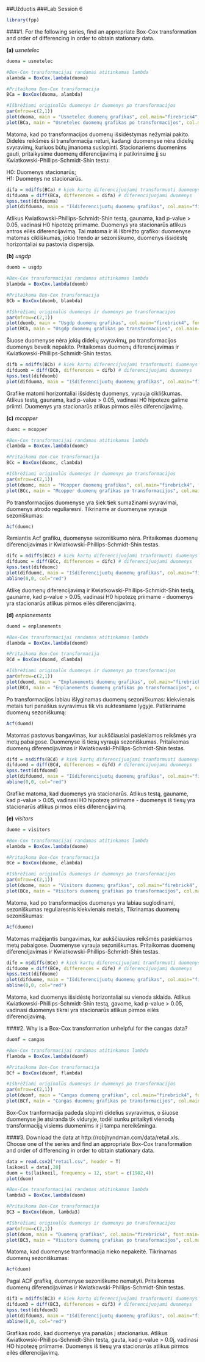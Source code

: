 
##Užduotis
###Lab Session 6

```r
library(fpp)
```

####1. For the following series, find an appropriate Box-Cox transformation and order of differencing in order to obtain stationary data.

**(a)** _usnetelec_

```r
duoma = usnetelec

#Box-Cox transformacijai randamas atitinkamas lambda
alambda = BoxCox.lambda(duoma)

#Pritaikoma Box-Cox transformacija
BCa = BoxCox(duoma, alambda)

#Išbrėžiami originalūs duomenys ir duomenys po transformacijos
par(mfrow=c(2,1))
plot(duoma, main = "Usnetelec duomenų grafikas", col.main="firebrick4", font.main=6, xlab="Laikotarpis")
plot(BCa, main = "Usnetelec duomenų grafikas po transformacijos", col.main="firebrick4", font.main=6, xlab="Laikotarpis")
```

Matoma, kad po transformacijos duomenų išsidėstymas nežymiai pakito. Didelės reikšmės ši transformacija neturi, kadangi duomenyse nėra didelių svyravimų, kuriuos būtų įmanoma suslopinti.
Stacionariems duomenims gauti, pritaikysime duomenų diferencijavimą ir patikrinsime jį su  Kwiatkowski-Phillips-Schmidt-Shin testu:

H0: Duomenys stacionarūs;  
H1: Duomenys ne stacionarūs.

```r
difa = ndiffs(BCa) # kiek kartų diferencijuojami transformuoti duomenys
difduoma = diff(BCa, differences = difa) # diferencijuojami duomenys
kpss.test(difduoma) 
plot(difduoma, main = "Išdiferencijuotų duomenų grafikas", col.main="firebrick4", font.main=6, xlab="Laikotarpis")
```

Atlikus Kwiatkowski-Phillips-Schmidt-Shin testą, gaunama, kad p-value > 0.05, vadinasi H0 hipotezę priimame. Duomenys yra stacionarūs atlikus antros eilės diferencijavimą. Tai matoma ir iš išbrėžto grafiko: duomenyse matomas cikliškumas, jokio trendo ar sezoniškumo, duomenys išsidėstę horizontaliai su pastovia dispersija.

**(b)** _usgdp_

```r
duomb = usgdp

#Box-Cox transformacijai randamas atitinkamas lambda
blambda = BoxCox.lambda(duomb)

#Pritaikoma Box-Cox transformacija
BCb = BoxCox(duomb, blambda)

#Išbrėžiami originalūs duomenys ir duomenys po transformacijos
par(mfrow=c(2,1))
plot(duomb, main = "Usgdp duomenų grafikas", col.main="firebrick4", font.main=6, xlab="Laikotarpis")
plot(BCb, main = "Usgdp duomenų grafikas po transformacijos", col.main="firebrick4", font.main=6, xlab="Laikotarpis")
```

Šiuose duomenyse nėra jokių didelių svyravimų, po transformacijos duomenys beveik nepakito. 
Pritaikomas duomenų diferencijavimas ir Kwiatkowski-Phillips-Schmidt-Shin testas.

```r
difb = ndiffs(BCb) # kiek kartų diferencijuojami tranformuoti duomenys
difduomb = diff(BCb, differences = difb) # diferencijuojami duomenys
kpss.test(difduomb) 
plot(difduoma, main = "Išdiferencijuotų duomenų grafikas", col.main="firebrick4", font.main=6, xlab="Laikotarpis")
```

Grafike matomi horizontaliai išsidėstę duomenys, vyrauja cikliškumas. Atlikus testą, gaunama, kad p-value > 0.05, vadinasi H0 hipoteze galime priimti. Duomenys yra stacionarūs atlikus pirmos eilės diferencijavimą. 

**(c)** _mcopper_

```r
duomc = mcopper

#Box-Cox transformacijai randamas atitinkamas lambda
clambda = BoxCox.lambda(duomc)

#Pritaikoma Box-Cox transformacija
BCc = BoxCox(duomc, clambda)

#Išbrėžiami originalūs duomenys ir duomenys po transformacijos
par(mfrow=c(2,1))
plot(duomc, main = "Mcopper duomenų grafikas", col.main="firebrick4", font.main=6, xlab="Laikotarpis")
plot(BCc, main = "Mcopper duomenų grafikas po transformacijos", col.main="firebrick4", font.main=6, xlab="Laikotarpis")
```

Po transformacijos duomenyse yra šiek tiek sumažinami svyravimai, duomenys atrodo reguliaresni. Tikriname ar duomenyse vyrauja sezoniškumas:

```r
Acf(duomc)
```

Remiantis Acf grafiku, duomenyse sezoniškumo nėra. Pritaikomas duomenų diferencijavimas ir Kwiatkowski-Phillips-Schmidt-Shin testas.

```r
difc = ndiffs(BCc) # kiek kartų diferencijuojami tranformuoti duomenys
difduomc = diff(BCc, differences = difc) # diferencijuojami duomenys
kpss.test(difduomc) 
plot(difduomc, main = "Išdiferencijuotų duomenų grafikas", col.main="firebrick4", font.main=6, xlab="Laikotarpis")
abline(0,0, col="red")
```

Atlikę duomenų diferencijavimą ir Kwiatkowski-Phillips-Schmidt-Shin testą, gauname, kad p-value > 0.05, vadinasi H0 hipotezę priimame - duomenys yra stacionarūs atlikus pirmos eilės diferencijavimą. 

**(d)** _enplanements_

```r
duomd = enplanements

#Box-Cox transformacijai randamas atitinkamas lambda
dlambda = BoxCox.lambda(duomd)

#Pritaikoma Box-Cox transformacija
BCd = BoxCox(duomd, dlambda)

#Išbrėžiami originalūs duomenys ir duomenys po transformacijos
par(mfrow=c(2,1))
plot(duomd, main = "Enplanements duomenų grafikas", col.main="firebrick4", font.main=6, xlab="Laikotarpis")
plot(BCd, main = "Enplanements duomenų grafikas po transformacijos", col.main="firebrick4", font.main=6, xlab="Laikotarpis")
```

Po transformacijos labiau išlyginamas duomenų sezoniškumas: kiekvienais metais turi panašius svyravimus tik vis auktesniame lygyje. Patikriname duomenų sezoniškumą:

```r
Acf(duomd)
```

Matomas pastovus bangavimas, kur aukščiausiai pasiekiamos reikšmės yra metų pabaigose. Duomenyse iš tiesų vyrauja sezoniškumas. Pritaikomas duomenų diferencijavimas ir Kwiatkowski-Phillips-Schmidt-Shin testas.

```r
difd = nsdiffs(BCd) # kiek kartų diferencijuojami tranformuoti duomenys
difduomd = diff(BCd, differences = difd) # diferencijuojami duomenys
kpss.test(difduomd) 
plot(difduomd, main = "Išdiferencijuotų duomenų grafikas", col.main="firebrick4", font.main=6, xlab="Laikotarpis")
abline(0,0, col="red")
```

Grafike matoma, kad duomenys yra stacionarūs. Atlikus testą, gauname, kad p-value > 0.05, vadinasi H0 hipotezę priimame - duomenys iš tiesų yra stacionarūs atlikus pirmos eilės diferencijavimą. 

**(e)** _visitors_ 

```r
duome = visitors 

#Box-Cox transformacijai randamas atitinkamas lambda
elambda = BoxCox.lambda(duome)

#Pritaikoma Box-Cox transformacija
BCe = BoxCox(duome, elambda)

#Išbrėžiami originalūs duomenys ir duomenys po transformacijos
par(mfrow=c(2,1))
plot(duome, main = "Visitors duomenų grafikas", col.main="firebrick4", font.main=6, xlab="Laikotarpis")
plot(BCe, main = "Visitors duomenų grafikas po transformacijos", col.main="firebrick4", font.main=6, xlab="Laikotarpis")
```

Matoma, kad po transformacijos duomenys yra labiau suglodinami, sezoniškumas reguliaresnis kiekvienais metais, Tikrinamas duomenų sezoniškumas:

```r
Acf(duome)
```

Matomas mažėjantis bangavimas, kur aukščiausios reikšmės pasiekiamos metų pabaigose. Duomenyse vyrauja sezoniškumas. Pritaikomas duomenų diferencijavimas ir Kwiatkowski-Phillips-Schmidt-Shin testas.

```r
dife = nsdiffs(BCe) # kiek kartų diferencijuojami tranformuoti duomenys
difduome = diff(BCe, differences = dife) # diferencijuojami duomenys
kpss.test(difduome) 
plot(difduome, main = "Išdiferencijuotų duomenų grafikas", col.main="firebrick4", font.main=6, xlab="Laikotarpis")
abline(0,0, col="red")
```

Matoma, kad duomenys išsidėstę horizontaliai su vienoda sklaida. Atlikus Kwiatkowski-Phillips-Schmidt-Shin testą, gavome, kad p-value > 0.05, vadinasi duomenys tikrai yra stacionarūs atlikus pirmos eilės diferencijavimą. 


####2. Why is a Box-Cox transformation unhelpful for the cangas data?

```r
duomf = cangas

#Box-Cox transformacijai randamas atitinkamas lambda
flambda = BoxCox.lambda(duomf)

#Pritaikoma Box-Cox transformacija
BCf = BoxCox(duomf, flambda)

#Išbrėžiami originalūs duomenys ir duomenys po transformacijos
par(mfrow=c(2,1))
plot(duomf, main = "Cangas duomenų grafikas", col.main="firebrick4", font.main=6, xlab="Laikotarpis")
plot(BCf, main = "Cangas duomenų grafikas po transformacijos", col.main="firebrick4", font.main=6, xlab="Laikotarpis")
```

Box-Cox tranformacija padeda slopinti didelius svyravimus, o šiuose duomenyse jie atsiranda tik viduryje, todėl sunku pritaikyti vienodą transformaciją visiems duomenims ir ji tampa nereikšminga. 

####3. Download the data at http://robjhyndman.com/data/retail.xls. Choose one of the series and find an appropriate Box-Cox transformation and order of differencing in order to obtain stationary data.

```r
data = read.csv2("retail.csv", header = T)
laikoeil = data[,20] 
duom = ts(laikoeil, frequency = 12, start = c(1982,4))
plot(duom)

#Box-Cox transformacijai randamas atitinkamas lambda
lambda3 = BoxCox.lambda(duom)

#Pritaikoma Box-Cox transformacija
BC3 = BoxCox(duom, lambda3)

#Išbrėžiami originalūs duomenys ir duomenys po transformacijos
par(mfrow=c(2,1))
plot(duom, main = "Duomenų grafikas", col.main="firebrick4", font.main=6, xlab="Laikotarpis")
plot(BC3, main = "Visitors duomenų grafikas po transformacijos", col.main="firebrick4", font.main=6, xlab="Laikotarpis")
```
Matoma, kad duomenyse tranformacija nieko nepakeitė. Tikrinamas duomenų sezoniškumas:

```r
Acf(duom)
```

Pagal ACF grafiką, duomenyse sezoniškumo nematyti. Pritaikomas duomenų diferencijavimas ir Kwiatkowski-Phillips-Schmidt-Shin testas.

```r
dif3 = ndiffs(BC3) # kiek kartų diferencijuojami tranformuoti duomenys
difduom3 = diff(BC3, differences = dif3) # diferencijuojami duomenys
kpss.test(difduom3) 
plot(difduom3, main = "Išdiferencijuotų duomenų grafikas", col.main="firebrick4", font.main=6, xlab="Laikotarpis")
abline(0,0, col="red")
```

Grafikas rodo, kad duomenys yra panašūs į stacionarius. Atlikus Kwiatkowski-Phillips-Schmidt-Shin testą, gauta, kad p-value > 0.0į, vadinasi HO hipotezę priimame. Duomenys iš tiesų yra stacionarūs atlikus pirmos eilės diferencijavimą.
